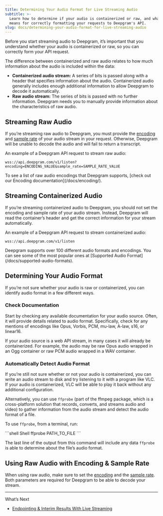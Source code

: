 ```yaml
---
title: Determining Your Audio Format for Live Streaming Audio
subtitle: >-
  Learn how to determine if your audio is containerized or raw, and what this
  means for correctly formatting your requests to Deepgram's API.
slug: docs/determining-your-audio-format-for-live-streaming-audio
---
```



Before you start streaming audio to Deepgram, it’s important that you understand whether your audio is containerized or raw, so you can correctly form your API request.

The difference between containerized and raw audio relates to how much information about the audio is included within the data:

* **Containerized audio stream:** A series of bits is passed along with a header that specifies information about the audio. Containerized audio generally includes enough additional information to allow Deepgram to decode it automatically.
* **Raw audio stream:** The series of bits is passed with no further information. Deepgram needs you to manually provide information about the characteristics of raw audio.

## Streaming Raw Audio

If you’re streaming raw audio to Deepgram, you must provide the [encoding](/docs/encoding/) and [sample rate](/docs/sample-rate/) of your audio stream in your request. Otherwise, Deepgram will be unable to decode the audio and will fail to return a transcript.

An example of a Deepgram API request to stream raw audio:

```
wss://api.deepgram.com/v1/listen?encoding=ENCODING_VALUE&sample_rate=SAMPLE_RATE_VALUE
```

<Info>
  To see a list of raw audio encodings that Deepgram supports, [check out our Encoding documentation](/docs/encoding/).
</Info>

## Streaming Containerized Audio

If you’re streaming containerized audio to Deepgram, you should not set the encoding and sample rate of your audio stream. Instead, Deepgram will read the container’s header and get the correct information for your stream automatically.

An example of a Deepgram API request to stream containerized audio:

```
wss://api.deepgram.com/v1/listen
```

<Info>
  Deepgram supports over 100 different audio formats and encodings. You can see some of the most popular ones at [Supported Audio Format](/docs/supported-audio-formats).
</Info>

## Determining Your Audio Format

If you’re not sure whether your audio is raw or containerized, you can identify audio format in a few different ways.

### Check Documentation

Start by checking any available documentation for your audio source. Often, it will provide details related to audio format. Specifically, check for any mentions of encodings like Opus, Vorbis, PCM, mu-law, A-law, s16, or linear16.

If your audio source is a web API stream, in many cases it will already be containerized. For example, the audio may be raw Opus audio wrapped in an Ogg container or raw PCM audio wrapped in a WAV container.

### Automatically Detect Audio Format

If you’re still not sure whether or not your audio is containerized, you can write an audio stream to disk and try listening to it with a program like VLC. If your audio is containerized, VLC will be able to play it back without any additional configuration.

Alternatively, you can use `ffprobe` (part of the ffmpeg package, which is a cross-platform solution that records, converts, and streams audio and video) to gather information from the audio stream and detect the audio format of a file.

To use `ffprobe`, from a terminal, run:

<CodeGroup>
  ```shell Shell
  ffprobe PATH_TO_FILE
  ```
</CodeGroup>

The last line of the output from this command will include any data `ffprobe` is able to determine about the file’s audio format.

## Using Raw Audio with Encoding & Sample Rate

When using raw audio, make sure to set the [encoding](/docs/encoding/) and the [sample rate](/docs/sample-rate/). Both parameters are required for Deepgram to be able to decode your stream.

***

What’s Next

* [Endpointing & Interim Results With Live Streaming](/docs/understand-endpointing-interim-results)
